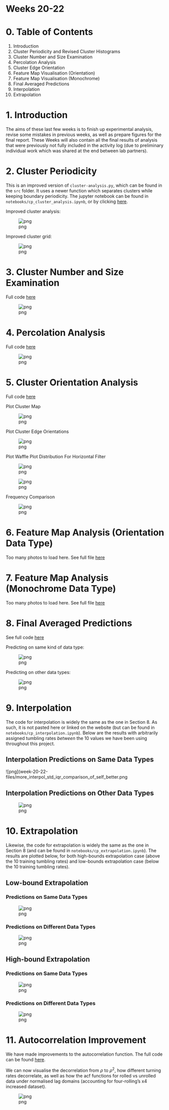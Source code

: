 <script type="text/javascript"
  src="https://cdnjs.cloudflare.com/ajax/libs/mathjax/2.7.0/MathJax.js?config=TeX-AMS_CHTML">
</script>
<script type="text/x-mathjax-config">
  MathJax.Hub.Config({
    tex2jax: {
      inlineMath: [['$','$'], ['\\(','\\)']],
      processEscapes: true},
      jax: ["input/TeX","input/MathML","input/AsciiMath","output/CommonHTML"],
      extensions: ["tex2jax.js","mml2jax.js","asciimath2jax.js","MathMenu.js","MathZoom.js","AssistiveMML.js", "[Contrib]/a11y/accessibility-menu.js"],
      TeX: {
      extensions: ["AMSmath.js","AMSsymbols.js","noErrors.js","noUndefined.js"],
      equationNumbers: {
      autoNumber: "AMS"
      }
    }
  });
</script>

# Weeks 20-22

# 0. Table of Contents

1. Introduction
2. Cluster Periodicity and Revised Cluster Histograms
3. Cluster Number and Size Examination
4. Percolation Analysis
5. Cluster Edge Orientation
6. Feature Map Visualisation (Orientation)
7. Feature Map Visualisation (Monochrome)
8. Final Averaged Predictions
9. Interpolation
10. Extrapolation


# 1. Introduction

The aims of these last few weeks is to finish up experimental analysis, revise some mistakes in previous weeks, as well as prepare figures for the final report. These Weeks will also contain all the final results of analysis that were previously not fully included in the activity log (due to preliminary individual work which was shared at the end between lab partners). 

# 2. Cluster Periodicity

This is an improved version of `cluster-analysis.py`, which can be found in the `src` folder. It uses a newer function which separates clusters while keeping boundary periodicity. The jupyter notebook can be found in `notebooks/cp_cluster_analysis.ipynb`, or by clicking [here](./../notebooks/cp_cluster_analysis.ipynb).

Improved cluster analysis:

![png](week-20-22-files/cp_cluster_analysis_files/cp_cluster_analysis_6_1.png)
    
Improved cluster grid:

![png](week-20-22-files/cp_cluster_analysis_files/cp_cluster_analysis_8_3.png)

# 3. Cluster Number and Size Examination

Full code [here](./../notebooks/cp_cluster_number_size_analysis.ipynb)

![png](week-20-22-files/cp_cluster_number_size_analysis_files/cp_cluster_number_size_analysis_8_0.png)
    
# 4. Percolation Analysis

Full code [here](./../notebooks/cp_percolation_analysis.ipynb)

    
![png](week-20-22-files/cp_percolation_analysis_files/cp_percolation_analysis_10_2.png)
    
# 5. Cluster Orientation Analysis

Full code [here](./../notebooks/cp_cluster_orientation_analysis.ipynb)

Plot Cluster Map

![png](week-20-22-files/cp_cluster_orientation_analysis_files/cp_cluster_orientation_analysis_6_0.png)



Plot Cluster Edge Orientations

![png](week-20-22-files/cp_cluster_orientation_analysis_files/cp_cluster_orientation_analysis_16_1.png)
    


Plot Waffle Plot Distribution For Horizontal Filter


    
![png](week-20-22-files/cp_cluster_orientation_analysis_files/cp_cluster_orientation_analysis_18_0.png)
    



    
![png](week-20-22-files/cp_cluster_orientation_analysis_files/cp_cluster_orientation_analysis_18_1.png)
    


Frequency Comparison

![png](week-20-22-files/cp_cluster_orientation_analysis_files/cp_cluster_orientation_analysis_21_1.png)
    
# 6. Feature Map Analysis (Orientation Data Type)

Too many photos to load here. See full file [here](./../notebooks/cp_feature_map_analysis.ipynb)

# 7. Feature Map Analysis (Monochrome Data Type)

Too many photos to load here. See full file [here](./../notebooks/cp_feature_map_analysis_monochrome.ipynb)


# 8. Final Averaged Predictions

See full code [here](./../notebooks/cp_multiple_validation.ipynb)

Predicting on same kind of data type:
    
![png](week-20-22-files/cp_multiple_validation_files/cp_multiple_validation_39_0.png)
    


Predicting on other data types:
    
![png](week-20-22-files/cp_multiple_validation_files/cp_multiple_validation_40_0.png)

# 9. Interpolation

The code for interpolation is widely the same as the one in Section 8. As such, it is not pasted here or linked on the website (but can be found in `notebooks/cp_interpolation.ipynb`). Below are the results with arbitrarily assigned tumbling rates *between* the 10 values we have been using throughout this project.

## Interpolation Predictions on Same Data Types

![png](week-20-22-files/more_interpol_std_iqr_comparison_of_self_better.png

## Interpolation Predictions on Other Data Types

![png](week-20-22-files/interpol_std_iqr_comparison_of_others_better.png)

# 10. Extrapolation

Likewise, the code for extrapolation is widely the same as the one in Section 8  (and can be found in `notebooks/cp_extrapolation.ipynb`). The results are plotted below, for both high-bounds extrapolation case (above the 10 training tumbling rates) and low-bounds extrapolation case (below the 10 training tumbling rates).

## Low-bound Extrapolation

### Predictions on Same Data Types

![png](week-20-22-files/low_extrapol_self.png)

### Predictions on Different Data Types

![png](week-20-22-files/low_extrapol_others.png)

## High-bound Extrapolation

### Predictions on Same Data Types

![png](week-20-22-files/high_extrapol_self.png)

### Predictions on Different Data Types

![png](week-20-22-files/high_extrapol_others.png)

# 11. Autocorrelation Improvement

We have made improvements to the autocorrelation function. The full code can be found [here](./../notebooks/acf.ipynb). 

We can now visualise the decorrelation from $\rho$ to $\rho^2$, how different turning rates decorrelate, as well as how the acf functions for rolled vs unrolled data under normalised lag domains (accounting for four-rolling's x4 increased dataset).

![png](week-20-22-files/acf.png)
